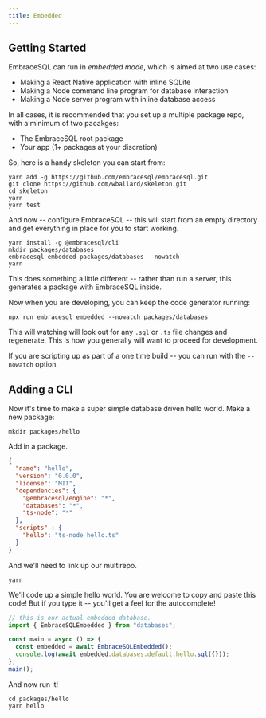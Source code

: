 ```yaml
---
title: Embedded
---
```


## Getting Started

EmbraceSQL can run in _embedded mode_, which is aimed at two use cases:

- Making a React Native application with inline SQLite
- Making a Node command line program for database interaction
- Making a Node server program with inline database access

In all cases, it is recommended that you set up a multiple package repo, with a minimum of two pacakges:

- The EmbraceSQL root package
- Your app (1+ packages at your discretion)

So, here is a handy skeleton you can start from:

```shell
yarn add -g https://github.com/embracesql/embracesql.git
git clone https://github.com/wballard/skeleton.git
cd skeleton
yarn
yarn test
```

And now -- configure EmbraceSQL -- this will start from an empty directory
and get everything in place for you to start working.

```shell
yarn install -g @embracesql/cli
mkdir packages/databases
embracesql embedded packages/databases --nowatch
yarn
```

This does something a little different -- rather than run a server, this generates a package with EmbraceSQL inside.

Now when you are developing, you can keep the code generator running:

```shell
npx run embracesql embedded --nowatch packages/databases
```

This will watching will look out for any `.sql` or `.ts` file changes and regenerate.
This is how you generally will want to proceed for development.

If you are scripting up as part of a one time build -- you can run with the `--nowatch` option.

## Adding a CLI

Now it's time to make a super simple database driven hello world. Make a new package:

```shell
mkdir packages/hello
```

Add in a package.

```json title="packages/hello/package.json"
{
  "name": "hello",
  "version": "0.0.0",
  "license": "MIT",
  "dependencies": {
    "@embracesql/engine": "*",
    "databases": "*",
    "ts-node": "*"
  },
  "scripts" : {
    "hello": "ts-node hello.ts"
  }
}
```

And we'll need to link up our multirepo.

```shell
yarn
```

We'll code up a simple hello world. You are welcome to copy and paste this code!
But if you type it -- you'll get a feel for the autocomplete!

```typescript title="packages/hello/hello.ts"
// this is our actual embedded database.
import { EmbraceSQLEmbedded } from "databases";

const main = async () => {
  const embedded = await EmbraceSQLEmbedded();
  console.log(await embedded.databases.default.hello.sql({}));
};
main();
```

And now run it!

```shell
cd packages/hello
yarn hello
```